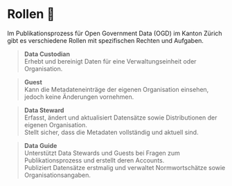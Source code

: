 # Rollen 👥

Im Publikationsprozess für Open Government Data (OGD) im Kanton Zürich gibt es verschiedene Rollen mit spezifischen Rechten und Aufgaben.

> **Data Custodian**  
> Erhebt und bereinigt Daten für eine Verwaltungseinheit oder Organisation.

> **Guest**  
> Kann die Metadateneinträge der eigenen Organisation einsehen, jedoch keine Änderungen vornehmen.  

> **Data Steward**  
> Erfasst, ändert und aktualisiert Datensätze sowie Distributionen der eigenen Organisation.  
> Stellt sicher, dass die Metadaten vollständig und aktuell sind.  

> **Data Guide**  
> Unterstützt Data Stewards und Guests bei Fragen zum Publikationsprozess und erstellt deren Accounts.  
> Publiziert Datensätze erstmalig und verwaltet Normwortschätze sowie Organisationsangaben.  